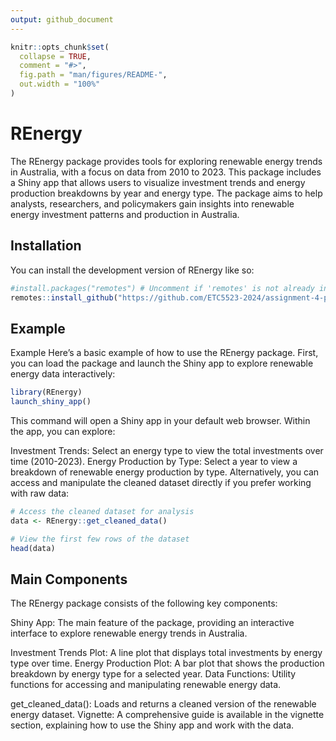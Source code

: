 ```yaml
---
output: github_document
---
```


<!-- README.md is generated from README.Rmd. Please edit that file -->

```r
knitr::opts_chunk$set(
  collapse = TRUE,
  comment = "#>",
  fig.path = "man/figures/README-",
  out.width = "100%"
)
```

# REnergy

<!-- badges: start -->
<!-- badges: end -->

The REnergy package provides tools for exploring renewable energy trends in Australia, with a focus on data from 2010 to 2023. This package includes a Shiny app that allows users to visualize investment trends and energy production breakdowns by year and energy type. The package aims to help analysts, researchers, and policymakers gain insights into renewable energy investment patterns and production in Australia.

## Installation

You can install the development version of REnergy like so:

```r
#install.packages("remotes") # Uncomment if 'remotes' is not already installed
remotes::install_github("https://github.com/ETC5523-2024/assignment-4-packages-and-shiny-apps-akshatamhaski/tree/main/REnergy")

```


## Example

Example
Here’s a basic example of how to use the REnergy package. First, you can load the package and launch the Shiny app to explore renewable energy data interactively:

```r
library(REnergy)
launch_shiny_app()

```

This command will open a Shiny app in your default web browser. Within the app, you can explore:

Investment Trends: Select an energy type to view the total investments over time (2010-2023).
Energy Production by Type: Select a year to view a breakdown of renewable energy production by type.
Alternatively, you can access and manipulate the cleaned dataset directly if you prefer working with raw data:

```r
# Access the cleaned dataset for analysis
data <- REnergy::get_cleaned_data()

# View the first few rows of the dataset
head(data)

```


## Main Components
The REnergy package consists of the following key components:

Shiny App: The main feature of the package, providing an interactive interface to explore renewable energy trends in Australia.

Investment Trends Plot: A line plot that displays total investments by energy type over time.
Energy Production Plot: A bar plot that shows the production breakdown by energy type for a selected year.
Data Functions: Utility functions for accessing and manipulating renewable energy data.

get_cleaned_data(): Loads and returns a cleaned version of the renewable energy dataset.
Vignette: A comprehensive guide is available in the vignette section, explaining how to use the Shiny app and work with the data.





